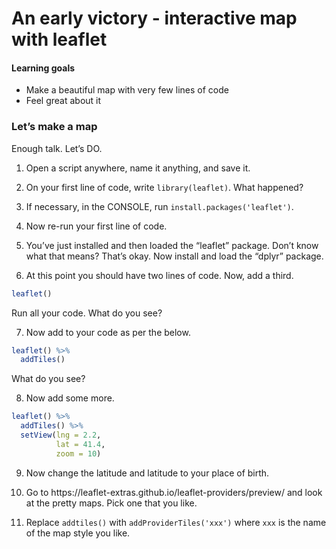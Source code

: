 # An early victory - interactive map with leaflet

#### Learning goals {-}

* Make a beautiful map with very few lines of code
* Feel great about it


### Let's make a map  {-}

Enough talk. Let's DO.

1. Open a script anywhere, name it anything, and save it.

2. On your first line of code, write `library(leaflet)`. What happened?

3. If necessary, in the CONSOLE, run `install.packages('leaflet')`.

4. Now re-run your first line of code.

5. You've just installed and then loaded the "leaflet" package. Don't know what that means? That's okay. Now install and load the "dplyr" package.

6. At this point you should have two lines of code. Now, add a third.

```r
leaflet()
```

Run all your code. What do you see?

7. Now add to your code as per the below.

```r
leaflet() %>%
  addTiles()
```

What do you see?

8. Now add some more.

```r
leaflet() %>%
  addTiles() %>% 
  setView(lng = 2.2,
          lat = 41.4, 
          zoom = 10)
```

9. Now change the latitude and latitude to your place of birth.

10. Go to https://leaflet-extras.github.io/leaflet-providers/preview/ and look at the pretty maps. Pick one that you like.

11. Replace `addtiles()` with `addProviderTiles('xxx')` where `xxx` is the name of the map style you like.
